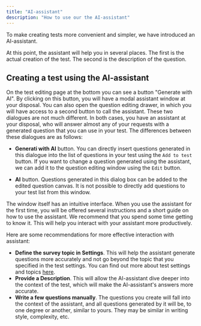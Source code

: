 ```yaml
---
title: "AI-assistant"
description: "How to use our the AI-assistant"
---
```


To make creating tests more convenient and simpler, we have introduced an AI-assistant.

[//]: # '"Саш, напиши тут про версии GPT пару предложений"'

At this point, the assistant will help you in several places. The first is the actual creation of the test. The second is the description of the question.

## Creating a test using the AI-assistant

On the test editing page at the bottom you can see a button "Generate with AI". By clicking on this button, you will have a modal assistant window at your disposal.
You can also open the question editing drawer, in which you will have access to a second button to call the assistant.
These two dialogues are not much different. In both cases, you have an assistant at your disposal, who will answer almost any of your requests with a generated question that you can use in your test.
The differences between these dialogues are as follows:

- **Generati with AI** button. You can directly insert questions generated in this dialogue into the list of questions in your test using the `Add to test` button. If you want to change a question generated using the assistant, we can add it to the question editing window using the `Edit` button.

- **AI** button. Questions generated in this dialog box can be added to the edited question canvas. It is not possible to directly add questions to your test list from this window.

The window itself has an intuitive interface. When you use the assistant for the first time, you will be offered several instructions and a short guide on how to use the assistant. We recommend that you spend some time getting to know it. This will help you interact with your assistant more productively.

Here are some recommendations for more effective interaction with assistant:

- **Define the survey topic in Settings**. This will help the assistant generate questions more accurately and not go beyond the topic that you specified in the test settings. You can find out more about test settings and topics [here](/essentials/tests-settings#topic).
- **Provide a Description**. This will allow the AI-assistant dive deeper into the context of the test, which will make the AI-assistant's answers more accurate.
- **Write a few questions manually**. The questions you create will fall into the context of the assistant, and all questions generated by it will be, to one degree or another, similar to yours. They may be similar in writing style, complexity, etc.
